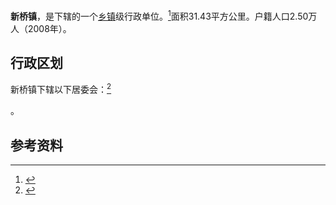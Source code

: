 {{中国乡级行政区
|景观照片文件名 = 201701 Xinqiao Town.jpg
|景观照片描述 = 
|汉语拼音 = 
|其他语言 = 
|其他语言名称 = 
|旧称 = 
|地名出处 = 
|位置图文件名 = 
|位置图描述 = 
|自定义图片= 
|建置时间 = 
|政府驻地 = 
|毗邻 = 
|总面积 = 
|总人口 = 
|总人口年份 = 
|户籍人口 = 
|户籍人口年份 = 
|常住人口 = 
|常住人口年份 = 
|人口密度 = 
|GDP = 
|GDP年份 = 
|邮政编码 = 
|电话区号 = 21
|官方网站 = 
|网站名称 = 
|31/01/17/105/000}}

'''新桥镇'''，是{{PRC admin/fullname|31/01/17/105/000|3}}下辖的一个[[乡镇|乡镇]]级行政单位。<ref>{{PRC admin/ref sgc|{{PRC admin/parent|31/01/17/105/000}}}}</ref>面积31.43平方公里。户籍人口2.50万人（2008年）。

== 行政区划 ==

新桥镇下辖以下居委会：<ref>{{PRC admin/ref sgc|31/01/17/105/000}}</ref>

{{PRC admin/children|31/01/17/105/000}}。

== 参考资料 ==

{{reflist}}

{{行政区划小作品}}
{{PRC admin/navcat|31/01/17/105/000}}